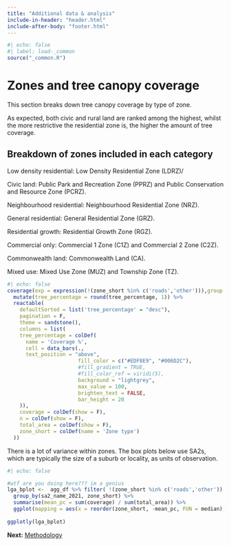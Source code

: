```yaml
---
title: "Additional data & analysis"
include-in-header: "header.html"
include-after-body: "footer.html"
---
```


```r
#| echo: false
#| label: load-_common
source("_common.R")
```

# Zones and tree canopy coverage

This section breaks down tree canopy coverage by type of zone.

As expected, both civic and rural land are ranked among the highest, whilst the more restrictive the residential zone is, the higher the amount of tree coverage. 

::: {.callout-tip collapse="true"}
# Breakdown of zones included in each category

Low density residential: Low Density Residential Zone (LDRZ)/

Civic land:  Public Park and Recreation Zone (PPRZ) and Public Conservation and Resource Zone (PCRZ).

Neighbourhood residential: Neighbourhood Residential Zone (NRZ).

General residential: General Residential Zone (GRZ).

Residential growth: Residential Growth Zone (RGZ).

Commercial only: Commercial 1 Zone (C1Z) and Commercial 2 Zone (C2Z).

Commonwealth land: Commonwealth Land (CA).

Mixed use: Mixed Use Zone (MUZ) and Township Zone (TZ).
:::


```r
#| echo: false
coverage(exp = expression(!(zone_short %in% c('roads','other'))),group = 'zone_short') %>%
  mutate(tree_percentage = round(tree_percentage, 1)) %>%
  reactable(
    defaultSorted = list('tree_percentage' = "desc"),
    pagination = F,
    theme = sandstone(),
    columns = list(
    tree_percentage = colDef(
      name = 'Coverage %',
      cell = data_bars(.,
      text_position = "above",
                       fill_color = c("#EDF8E9", "#006D2C"),
                       #fill_gradient = TRUE,
                       #fill_color_ref = viridi(5),
                       background = "lightgrey",
                       max_value = 100,
                       brighten_text = FALSE,
                       bar_height = 20
    )),
    coverage = colDef(show = F),
    n = colDef(show = F),
    total_area = colDef(show = F),
    zone_short = colDef(name = 'Zone type')
  ))

```

There is a lot of variance within zones. The box plots below use SA2s, which are typically the size of a suburb or locality, as units of observation. 

```r
#| echo: false

#wtf are you doing here??? im a genius
lga_bplot <-  agg_df %>% filter( !(zone_short %in% c('roads','other')) ) %>%
  group_by(sa2_name_2021, zone_short) %>%
  summarise(mean_pc = sum(coverage) / sum(total_area)) %>%
  ggplot(mapping = aes(x = reorder(zone_short, -mean_pc, FUN = median), y = mean_pc, text = sa2_name_2021)) + geom_boxplot(color = "#006D2C") + xlab('Zone Type') + ylab(' Coverage (%) ') +  theme_minimal() + theme(axis.text.x = element_text(angle = 45)) 
  
ggplotly(lga_bplot)

```

**Next:** [Methodology](/model.html) 